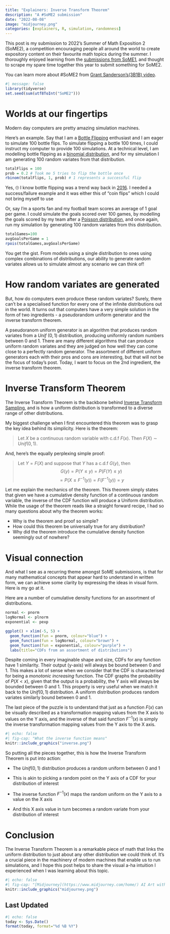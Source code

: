 ```yaml
---
title: "Explainers: Inverse Transform Theorem"
description: "A #SoME2 submission"
date: "2022-08-08"
image: "midjourney.png"
categories: [explainers, R, simulation, randomness]
---
```

:::{.callout-note}
This post is my submission to 2022's Summer of Math Exposition 2 (SoME2), a competition encouraging people all around the world to create expository content on their favourite math topics during the summer. I thoroughly enjoyed learning from the [submissions from SoME1](https://www.youtube.com/playlist?list=PLnQX-jgAF5pTkwtUuVpqS5tuWmJ-6ZM-Z), and thought to scrape my spare time together this year to submit something for SoME2.

You can learn more about #SoME2 from [Grant Sanderson's(3B1B) video](https://youtu.be/hZuYICAEN9Y).
:::

```r
#| message: false
library(tidyverse)
set.seed(sum(utf8ToInt("SoME2")))
```
# Worlds at our fingertips
Modern day computers are pretty amazing simulation machines.

Here's an example. Say that I am a [Bottle Flipping](https://www.wikihow.com/Do-the-Water-Bottle-Flipping-Challenge) enthusiast and I am eager to simulate 100 bottle flips. To simulate flipping a bottle 100 times, I could instruct my computer to provide 100 simulations. At a technical level, I am modelling bottle flipping as a [binomial distribution](https://en.wikipedia.org/wiki/Binomial_distribution), and for my simulation I am generating 100 random variates from that distribution.
```r
totalFlips = 100
prob = 0.2 # Took me 5 tries to flip the bottle once
rbinom(totalFlips, 1, prob) # 1 represents a successful flip
```
:::{.column-margin}
Yes, 🙄 I know bottle flipping was a trend way back in [2016](https://www.quora.com/What-are-the-origins-of-bottle-flipping-How-did-its-popularity-spread). I needed a success/failure example and it was either this of "coin flips" which I could not bring myself to use
:::

Or, say I'm a sports fan and my football team scores an average of 1 goal per game. I could simulate the goals scored over 100 games, by modelling the goals scored by my team after a [Poisson distribution](https://en.wikipedia.org/wiki/Poisson_distribution), and once again, run my simulation by generating 100 random variates from this distribution.
```r
totalGames=100
avgGoalsPerGame = 1
rpois(totalGames,avgGoalsPerGame)
```

You get the gist. From models using a single distribution to ones using complex combinations of distributions, our ability to generate random variates allows us to simulate almost any scenario we can think of! 

# How random variates are generated
But, how do computers even produce these random variates? Surely, there can't be a specialised function for every one of the infinite distributions out in the world. It turns out that computers have a very simple solution in the form of two ingredients - a pseudorandom uniform generator and the inverse transform theorem. 

A pseudoranom uniform generator is an algorithm that produces random variates from a $Unif~(0,1)$ distribution, producing uniformly random numbers between 0 and 1. There are many different algorithms that can produce uniform random variates and they are judged on how well they can come close to a perfectly random generator. The assortment of different uniform generators each with their pros and cons are interesting, but that will not be the focus of today's post. Today, I want to focus on the 2nd ingredient, the inverse transform theorem.

# Inverse Transform Theorem
The Inverse Transform Theorem is the backbone behind [Inverse Transform Sampling](https://en.wikipedia.org/wiki/Inverse_transform_sampling), and is how a uniform distribution is transformed to a diverse range of other distributions. 

My biggest challenge when I first encountered this theorem was to grasp the key idea behind its simplicity. Here is the theorem:

> Let $X$ be a continuous random variable with c.d.f $F(x)$. Then $F(X) \sim Unif(0,1)$.

And, here's the equally perplexing simple proof:

> Let $Y = F(X)$ and suppose that $Y$ has a c.d.f $G(y)$, then
> $$G(y) = P(Y \leq y) = P(F(Y) \leq y) $$
> $$ = P(X \leq F^{-1}(y)) = F(F^{-1}(y)) = y$$

Let me explain the mechanics of the theorem. This theorem simply states that given we have a cumulative density function of a continuous random variable, the inverse of the CDF function will produce a Uniform distribution. While the usage of the theorem reads like a straight forward recipe, I had so many questions about why the theorem works:

- Why is the theorem and proof so simple?
- How could this theorem be universally true for any distribution?
- Why did the theorem introduce the cumulative density function seemingly out of nowhere?

# Visual connection
And what I see as a recurring theme amongst SoME submissions, is that for many mathematical concepts that appear hard to understand in written form, we can achieve some clarity by expressing the ideas in visual form. Here is my go at it.

Here are a number of cumulative density functions for an assortment of distributions.
```r
normal <- pnorm
logNormal <- plnorm
exponential <- pexp

ggplot() + xlim(-5, 5) + 
  geom_function(fun = pnorm, colour="blue") +
  geom_function(fun = logNormal, colour="brown") +
  geom_function(fun = exponential, colour="purple") +
  labs(title="CDFs from an assortment of distributions")
```
Despite coming in every imaginable shape and size, CDFs for any function have 1 similarity. Their output (y-axis) will always be bound between 0 and 1. This makes a lot of sense when we consider that the CDF is characterised for being a _monotonic increasing_ function. The CDF graphs the probability of $P(X<x)$, given that the output is a probability, the Y axis will always be bounded between 0 and 1. This property is very useful when we match it back to the $Unif(0,1)$ distribution. A uniform distribution produces random variates similarly bound between 0 and 1.

The last piece of the puzzle is to understand that just as a function $F(x)$ can be visually described as a transformation mapping values from the X axis to values on the Y axis, and the inverse of that said function $F^{-1}(x)$ is simply the inverse transformation mapping values from the Y axis to the X axis.
```r
#| echo: false
#| fig-cap: "What the inverse function means"
knitr::include_graphics("inverse.png")
```

So putting all the pieces together, this is how the Inverse Transform Theorem is put into action:

- The $Unif(0,1)$ distribution produces a random uniform between 0 and 1

- This is akin to picking a random point on the Y axis of a CDF for your distribution of interest

- The inverse function $F^{-1}(x)$ maps the random uniform on the Y axis to a value on the X axis

- And this X axis value in turn becomes a random variate from your distribution of interest

# Conclusion
The Inverse Transform Theorem is a remarkable piece of math that links the uniform distribution to just about any other distribution we could think of. It's a crucial piece in the machinery of modern machines that enable us to run simulations, and I hope this post helps to share the visual a-ha intuition I experienced when I was learning about this topic.
```r
#| echo: false
#| fig-cap: "[Midjourney](https://www.midjourney.com/home/) AI Art with the prompt of 'Inverse Transform Theorem'"
knitr::include_graphics("midjourney.png")
```

## Last Updated {.appendix}
```r
#| echo: false
today <- Sys.Date()
format(today, format="%d %B %Y")
```